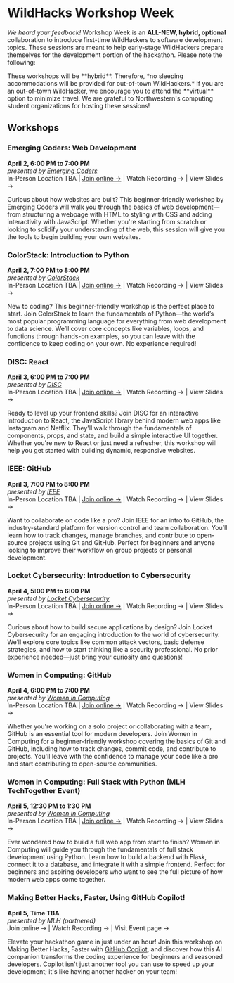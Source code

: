 
# WildHacks Workshop Week

*We heard your feedback!* Workshop Week is an **ALL-NEW, hybrid, optional** collaboration to introduce first-time WildHackers to software development topics. These sessions are meant to help early-stage WildHackers prepare themselves for the development portion of the hackathon. Please note the following:

<Callout type="error" emoji="❌">
    These workshops will be **hybrid**. Therefore, *no sleeping accommodations will be provided for out-of-town WildHackers.*
</Callout>

<Callout type="info" emoji="✅">
    If you are an out-of-town WildHacker, we encourage you to attend the **virtual** option to minimize travel.
</Callout>

<Callout emoji="💓">
    We are grateful to Northwestern's computing student organizations for hosting these sessions!
</Callout>


## Workshops

### Emerging Coders: Web Development

**April 2, 6:00 PM to 7:00 PM**<br />_presented by [Emerging Coders](https://emergingcoders.org/)_<br />
In-Person Location TBA | [Join online →](https://northwestern.zoom.us/j/98854719784) | Watch Recording → | View Slides →

Curious about how websites are built? This beginner-friendly workshop by Emerging Coders will walk you through the basics of web development—from structuring a webpage with HTML to styling with CSS and adding interactivity with JavaScript. Whether you're starting from scratch or looking to solidify your understanding of the web, this session will give you the tools to begin building your own websites.


### ColorStack: Introduction to Python
**April 2, 7:00 PM to 8:00 PM**<br />_presented by [ColorStack](https://www.instagram.com/colorstacknu/)_<br />
In-Person Location TBA | [Join online →](https://northwestern.zoom.us/j/99507090643) | Watch Recording → | View Slides →

New to coding? This beginner-friendly workshop is the perfect place to start. Join ColorStack to learn the fundamentals of Python—the world’s most popular programming language for everything from web development to data science. We’ll cover core concepts like variables, loops, and functions through hands-on examples, so you can leave with the confidence to keep coding on your own. No experience required!


### DISC: React
**April 3, 6:00 PM to 7:00 PM**<br />_presented by [DISC](https://www.discnu.org/)_<br />
In-Person Location TBA | [Join online →](https://northwestern.zoom.us/j/92064596817) | Watch Recording → | View Slides →

Ready to level up your frontend skills? Join DISC for an interactive introduction to React, the JavaScript library behind modern web apps like Instagram and Netflix. They'll walk through the fundamentals of components, props, and state, and build a simple interactive UI together. Whether you're new to React or just need a refresher, this workshop will help you get started with building dynamic, responsive websites.


### IEEE: GitHub
**April 3, 7:00 PM to 8:00 PM**<br />_presented by [IEEE](https://www.instagram.com/ieeenorthwestern/)_<br />
In-Person Location TBA | [Join online →](https://northwestern.zoom.us/j/96704620271) | Watch Recording → | View Slides →

Want to collaborate on code like a pro? Join IEEE for an intro to GitHub, the industry-standard platform for version control and team collaboration. You’ll learn how to track changes, manage branches, and contribute to open-source projects using Git and GitHub. Perfect for beginners and anyone looking to improve their workflow on group projects or personal development.


### Locket Cybersecurity: Introduction to Cybersecurity
**April 4, 5:00 PM to 6:00 PM**<br />_presented by [Locket Cybersecurity](https://www.locketcyber.com/)_<br />
In-Person Location TBA | [Join online →](https://northwestern.zoom.us/j/93020707718) | Watch Recording → | View Slides →

Curious about how to build secure applications by design? Join Locket Cybersecurity for an engaging introduction to the world of cybersecurity. We’ll explore core topics like common attack vectors, basic defense strategies, and how to start thinking like a security professional. No prior experience needed—just bring your curiosity and questions!


### Women in Computing: GitHub
**April 4, 6:00 PM to 7:00 PM**<br />_presented by [Women in Computing](https://www.wic.cs.northwestern.edu/)_<br />
In-Person Location TBA | [Join online →](https://northwestern.zoom.us/j/95768654285) | Watch Recording → | View Slides →

Whether you're working on a solo project or collaborating with a team, GitHub is an essential tool for modern developers. Join Women in Computing for a beginner-friendly workshop covering the basics of Git and GitHub, including how to track changes, commit code, and contribute to projects. You'll leave with the confidence to manage your code like a pro and start contributing to open-source communities.


### Women in Computing: Full Stack with Python (MLH TechTogether Event)
**April 5, 12:30 PM to 1:30 PM**<br />_presented by [Women in Computing](https://www.wic.cs.northwestern.edu/)_<br />
In-Person Location TBA | [Join online →](https://northwestern.zoom.us/j/98592205673) | Watch Recording → | View Slides →

Ever wondered how to build a full web app from start to finish? Women in Computing will guide you through the fundamentals of full stack development using Python. Learn how to build a backend with Flask, connect it to a database, and integrate it with a simple frontend. Perfect for beginners and aspiring developers who want to see the full picture of how modern web apps come together.


### Making Better Hacks, Faster, Using GitHub Copilot!

**April 5, Time TBA**<br />_presented by MLH (partnered)_<br />Join online → | Watch Recording → | Visit Event page →

Elevate your hackathon game in just under an hour! Join this workshop on Making Better Hacks, Faster with [GitHub Copilot](https://hackp.ac/github-copilot), and discover how this AI companion transforms the coding experience for beginners and seasoned developers. Copilot isn't just another tool you can use to speed up your development; it's like having another hacker on your team!
